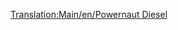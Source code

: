 [[Translation:Main/en/Powernaut Diesel]]{{en/-}}{{Template:Поезда/Ru
|Image=[[File:en/Powernautdiesel.png]]
|Name=Powernaut Diesel
|Cost=£ 23437 (1171850 р.)
|Speed=152 км/ч (95 миль/ч)
|Weight=120 т
|Power=2000 л.с. (1492 кВт)
|Annual=£ 2056 (118900 р.)
|Designed=1977
|Lifespan=20 
|Capacity=нет
|Description=Ещё один тепловоз игрушечного климата, следующий шаг после [[Main/ru/Ploddyphut Diesel|Ploddyphut Diesel]].
|Real-life=Вымышленный
}}